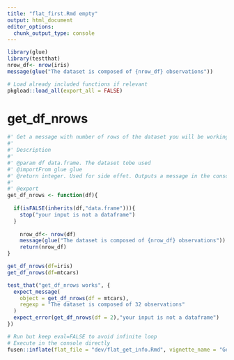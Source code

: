 ```yaml
---
title: "flat_first.Rmd empty"
output: html_document
editor_options: 
  chunk_output_type: console
---
```


```r
library(glue)
library(testthat)
nrow_df<- nrow(iris)
message(glue("The dataset is composed of {nrow_df} observations"))
```

<!--
 You need to run the 'description' chunk in the '0-dev_history.Rmd' file before continuing your code there.
-->

```r
# Load already included functions if relevant
pkgload::load_all(export_all = FALSE)
```

# get_df_nrows
    
```r
#' Get a message with number of rows of the dataset you will be working with
#' 
#' Description
#' 
#' @param df data.frame. The dataset tobe used
#' @importFrom glue glue 
#' @return integer. Used for side effet. Outputs a message in the console
#' 
#' @export
get_df_nrows <- function(df){
  
  if(isFALSE(inherits(df,"data.frame"))){
    stop("your input is not a dataframe")
  }
  
    nrow_df<- nrow(df)
    message(glue("The dataset is composed of {nrow_df} observations"))
    return(nrow_df)
}
```
  
```r
get_df_nrows(df=iris)
get_df_nrows(df=mtcars)

```
  
```r
test_that("get_df_nrows works", {
  expect_message(
    object = get_df_nrows(df = mtcars),
    regexp = "The dataset is composed of 32 observations"
  )
  expect_error(get_df_nrows(df = 2),"your input is not a dataframe")
})

```
  





```r
# Run but keep eval=FALSE to avoid infinite loop
# Execute in the console directly
fusen::inflate(flat_file = "dev/flat_get_info.Rmd", vignette_name = "Get info about the dataset.",overwrite = TRUE,open_vignette = FALSE)
```
